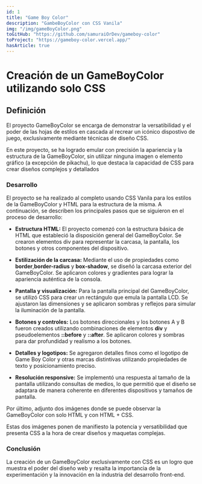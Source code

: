 ```yaml
---
id: 1
title: "Game Boy Color"
description: "GambeBoyColor con CSS Vanila"
img: "/img/gameBoyColor.png"
toGitHub: "https://github.com/samuraiOrDev/gameboy-color"
toProject: "https://gameboy-color.vercel.app/"
hasArticle: true
---
```


# Creación de un GameBoyColor utilizando solo CSS

<ComponentDate date="04-07-2023" time="5 minutos" />
<Link href="https://gameboy-color.vercel.app/" />

## Definición

El proyecto <HighlightedCode>GameBoyColor</HighlightedCode> se encarga de demonstrar la versatibilidad y el poder de las hojas de estilos en cascada al recrear un icónico dispostivo de juego, exclusivamente mediante técnicas de diseño CSS.

En este proyecto, se ha logrado emular con precisión la apariencia y la estructura de la GameBoyColor, sin utilizar ninguna imagen o elemento gráfico (a excepción de pikachu), lo que destaca la capacidad de CSS para crear diseños complejos y detallados

### Desarrollo

El proyecto se ha realizado al completo usando <HighlightedCode>CSS</HighlightedCode> Vanila para los estilos de la GameBoyColor y <HighlightedCode>HTML</HighlightedCode> para la estructura de la misma.
A continuación, se describen los principales pasos que se siguieron en el proceso de desarrollo:

- <strong>Estructura HTML:</strong> El proyecto comenzó con la estructura básica
  de HTML que estableció la disposición general del GameBoyColor. Se crearon elementos
  div para representar la carcasa, la pantalla, los botones y otros componentes del
  dispositivo.

- <strong>Estilización de la carcasa:</strong> Mediante el uso de propiedades como
  <b>border</b>,<b>border-radius</b> y <b>box-shadow</b>, se diseñó la carcasa
  exterior del GameBoyColor. Se aplicaron colores y gradientes para lograr la
  apariencia auténtica de la consola.

- <strong> Pantalla y visualización:</strong> Para la pantalla principal del GameBoyColor,
  se utilizó CSS para crear un rectángulo que emula la pantalla LCD. Se ajustaron
  las dimensiones y se aplicaron sombras y reflejos para simular la iluminación de
  la pantalla.

- <strong>Botones y controles:</strong> Los botones direccionales y los botones
  <HighlightedCode>A</HighlightedCode> y <HighlightedCode>B</HighlightedCode> fueron
  creados utilizando combinaciones de elementos <b>div</b> y pseudoelementos
  <b>::before</b> y <b>::after</b>. Se aplicaron colores y sombras para dar
  profundidad y realismo a los botones.

- <strong>Detalles y logotipos:</strong> Se agregaron detalles finos como el logotipo
  de Game Boy Color y otras marcas distintivas utilizando propiedades de texto y
  posicionamiento preciso.

- <strong>Resolución responsive:</strong> Se implementó una respuesta al tamaño de
  la pantalla utilizando consultas de medios, lo que permitió que el diseño se adaptara
  de manera coherente en diferentes dispositivos y tamaños de pantalla.

Por último, adjunto dos imágenes donde se puede observar la GameBoyColor con solo HTML y con HTML + CSS.

<ImgPikachu />

Estas dos imágenes ponen de manifiesto la potencia y versatibilidad que presenta CSS a la hora de crear diseños y maquetas complejas.

### Conclusión

La creación de un GameBoyColor exclusivamente con CSS es un logro que muestra el poder del diseño web y resalta la importancia de la experimentación y la innovación en la industria del desarrollo front-end.
